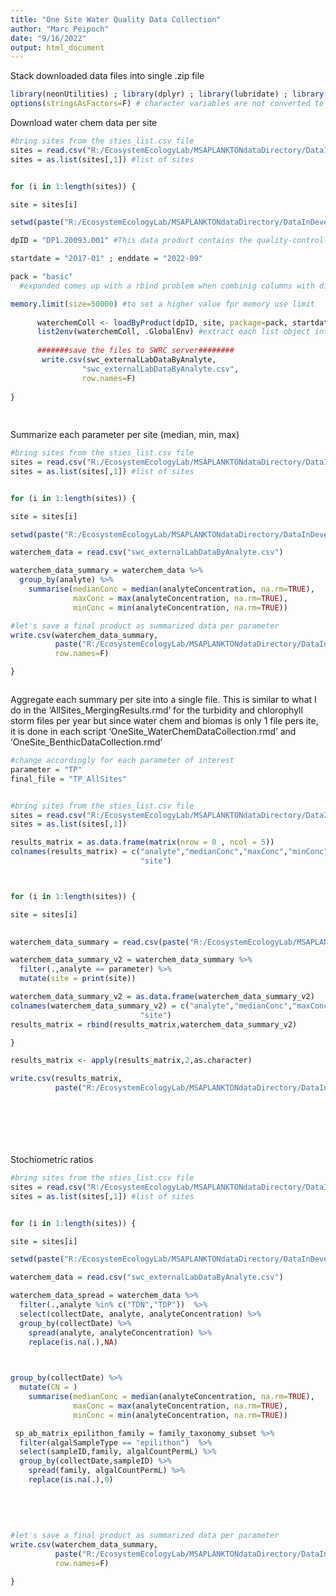 ---
title: "One Site Water Quality Data Collection"
author: "Marc Peipoch"
date: "9/16/2022"
output: html_document
---

Stack downloaded data files into single .zip file
```{r setup, include=FALSE}
library(neonUtilities) ; library(dplyr) ; library(lubridate) ; library(tidyr)
options(stringsAsFactors=F) # character variables are not converted to factors
```

Download water chem data per site
```{r}
#bring sites from the sties_list.csv file 
sites = read.csv("R:/EcosystemEcologyLab/MSAPLANKTONdataDirectory/DataInDevelopment/NEONData/sites_list.csv",header =F)
sites = as.list(sites[,1]) #list of sites


for (i in 1:length(sites)) {

site = sites[i]

setwd(paste("R:/EcosystemEcologyLab/MSAPLANKTONdataDirectory/DataInDevelopment/NEONData/",site,"/01_input",sep=""))

dpID = "DP1.20093.001" #This data product contains the quality-controlled, native sampling resolution data from NEON's surface water chemistry sampling protocol. Subsamples are analyzed at NEON domain headquarters for alkalinity and acid neutralizing capacity (ANC); other subsamples are sent to external facilities for a broad suite of analytes, including dissolved and total nutrients and carbon, cations and anions, and general chemistry. 

startdate = "2017-01" ; enddate = "2022-09"

pack = "basic"
  #expanded comes up with a rbind problem when combinig columns with different attributes

memory.limit(size=50000) #to set a higher value fpr memory use limit
      
      waterchemColl <- loadByProduct(dpID, site, package=pack, startdate, enddate, check.size=FALSE) #returns a list with all data frames
      list2env(waterchemColl, .GlobalEnv) #extract each list object into the environment (don't do this if working with multiple sites)
      
      #######save the files to SWRC server########
       write.csv(swc_externalLabDataByAnalyte, 
                "swc_externalLabDataByAnalyte.csv", 
                row.names=F)
       
}
     
   


```

Summarize each parameter per site (median, min, max) 
```{r}

#bring sites from the sties_list.csv file 
sites = read.csv("R:/EcosystemEcologyLab/MSAPLANKTONdataDirectory/DataInDevelopment/NEONData/sites_list.csv",header =F)
sites = as.list(sites[,1]) #list of sites


for (i in 1:length(sites)) {

site = sites[i]

setwd(paste("R:/EcosystemEcologyLab/MSAPLANKTONdataDirectory/DataInDevelopment/NEONData/",site,"/01_input",sep=""))

waterchem_data = read.csv("swc_externalLabDataByAnalyte.csv")

waterchem_data_summary = waterchem_data %>%
  group_by(analyte) %>%
    summarise(medianConc = median(analyteConcentration, na.rm=TRUE),
              maxConc = max(analyteConcentration, na.rm=TRUE),
              minConc = min(analyteConcentration, na.rm=TRUE)) 

#let's save a final product as summarized data per parameter 
write.csv(waterchem_data_summary, 
          paste("R:/EcosystemEcologyLab/MSAPLANKTONdataDirectory/DataInDevelopment/NEONData/",site,"/04_product/waterchem_data_summary.csv",sep=""), 
          row.names=F)

}



```

Aggregate each summary per site into a single file. This is similar to what I do in the 'AllSites_MergingResults.rmd' for the turbidity and chlorophyll storm files per year but since water chem and biomas is only 1 file pers ite, it is done in each script 'OneSite_WaterChemDataCollection.rmd' and 'OneSite_BenthicDataCollection.rmd'
```{r}
#change accordingly for each parameter of interest
parameter = "TP"
final_file = "TP_AllSites"


#bring sites from the sties_list.csv file 
sites = read.csv("R:/EcosystemEcologyLab/MSAPLANKTONdataDirectory/DataInDevelopment/NEONData/sites_list.csv",header =F)
sites = as.list(sites[,1])

results_matrix = as.data.frame(matrix(nrow = 0 , ncol = 5))    
colnames(results_matrix) = c("analyte","medianConc","maxConc","minConc",
                             "site")



for (i in 1:length(sites)) {

site = sites[i]
 

waterchem_data_summary = read.csv(paste("R:/EcosystemEcologyLab/MSAPLANKTONdataDirectory/DataInDevelopment/NEONData/",site,"/04_product/waterchem_data_summary.csv",sep=""))

waterchem_data_summary_v2 = waterchem_data_summary %>%
  filter(.,analyte == parameter) %>%
  mutate(site = print(site))

waterchem_data_summary_v2 = as.data.frame(waterchem_data_summary_v2)
colnames(waterchem_data_summary_v2) = c("analyte","medianConc","maxConc","minConc",
                             "site")
results_matrix = rbind(results_matrix,waterchem_data_summary_v2)

}

results_matrix <- apply(results_matrix,2,as.character)

write.csv(results_matrix, 
          paste("R:/EcosystemEcologyLab/MSAPLANKTONdataDirectory/DataInDevelopment/Aggregations/AggregatedNEONdata/01_input/",final_file,".csv",sep=""))








```





Stochiometric ratios
```{r}

#bring sites from the sties_list.csv file 
sites = read.csv("R:/EcosystemEcologyLab/MSAPLANKTONdataDirectory/DataInDevelopment/NEONData/sites_list.csv",header =F)
sites = as.list(sites[,1]) #list of sites


for (i in 1:length(sites)) {

site = sites[i]

setwd(paste("R:/EcosystemEcologyLab/MSAPLANKTONdataDirectory/DataInDevelopment/NEONData/",site,"/01_input",sep=""))

waterchem_data = read.csv("swc_externalLabDataByAnalyte.csv")

waterchem_data_spread = waterchem_data %>%
  filter(.,analyte %in% c("TDN","TDP"))  %>% 
  select(collectDate, analyte, analyteConcentration) %>%
  group_by(collectDate) %>%
    spread(analyte, analyteConcentration) %>%
    replace(is.na(.),NA) 
  


group_by(collectDate) %>%
  mutate(CN = )
    summarise(medianConc = median(analyteConcentration, na.rm=TRUE),
              maxConc = max(analyteConcentration, na.rm=TRUE),
              minConc = min(analyteConcentration, na.rm=TRUE)) 

 sp_ab_matrix_epilithon_family = family_taxonomy_subset %>% 
  filter(algalSampleType == "epilithon")  %>% 
  select(sampleID,family, algalCountPermL) %>%
  group_by(collectDate,sampleID) %>%
    spread(family, algalCountPermL) %>%
    replace(is.na(.),0) 
  
    
    
    
    
#let's save a final product as summarized data per parameter 
write.csv(waterchem_data_summary, 
          paste("R:/EcosystemEcologyLab/MSAPLANKTONdataDirectory/DataInDevelopment/NEONData/",site,"/04_product/waterchem_data_summary.csv",sep=""), 
          row.names=F)

}



```
